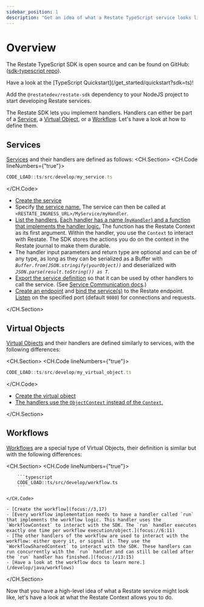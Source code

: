 ```yaml
---
sidebar_position: 1
description: "Get an idea of what a Restate TypeScript service looks like."
---
```



# Overview

The Restate TypeScript SDK is open source and can be found on GitHub: ([sdk-typescript repo](https://github.com/restatedev/sdk-typescript)).

<Admonition type="tip" icon="🚀" title="Set up your project in seconds">
Have a look at the [TypeScript Quickstart](/get_started/quickstart?sdk=ts)!
</Admonition>

Add the `@restatedev/restate-sdk` dependency to your NodeJS project to start developing Restate services.

The Restate SDK lets you implement handlers.
Handlers can either be part of a [Service](/concepts/services#services-1), a [Virtual Object](/concepts/services#virtual-objects), or a [Workflow](/concepts/services#workflows). Let's have a look at how to define them.

## Services

[Services](/concepts/services#services-1) and their handlers are defined as follows:
<CH.Section>
<CH.Code lineNumbers={"true"}>

```typescript
CODE_LOAD::ts/src/develop/my_service.ts
```

</CH.Code>

- [Create the service](focus://3,10)
- Specify [the service name.](focus://4) The service can then be called at `<RESTATE_INGRESS_URL>/MyService/myHandler`.
- [List the handlers.](focus://5:8)
  [Each handler has a name (`myHandler`) and a function that implements the handler logic.](focus://6)
  The function has the Restate Context as its first argument.
  Within the handler, you use the `Context` to interact with Restate.
  The SDK stores the actions you do on the context in the Restate journal to make them durable.
- The handler input parameters and return type are optional and can be of any type, as long as they can be serialized as a Buffer with _`Buffer.from(JSON.stringify(yourObject))`_ and deserialized with _`JSON.parse(result.toString()) as T`_.
- [Export the service definition](focus://12) so that it can be used by other handlers to call the service. (See [Service Communication docs](/develop/ts/service-communication).)
- [Create an endpoint](focus://14,15) and [bind the service(s)](focus://16) to the Restate endpoint. [Listen](focus://17) on the specified port (default `9080`) for connections and requests.

</CH.Section>

## Virtual Objects

[Virtual Objects](/concepts/services#virtual-objects) and their handlers are defined similarly to services, with the following differences:

<CH.Section>
<CH.Code lineNumbers={"true"}>

```typescript
CODE_LOAD::ts/src/develop/my_virtual_object.ts
```

</CH.Code>

- [Create the virtual object](focus://3,10)
- [The handlers use the `ObjectContext` instead of the `Context`.](focus://6)

</CH.Section>

## Workflows

[Workflows](/concepts/services#workflows) are a special type of Virtual Objects, their definition is similar but with the following differences:

<CH.Section>
    <CH.Code lineNumbers={"true"}>

        ```typescript
        CODE_LOAD::ts/src/develop/workflow.ts
        ```

    </CH.Code>

    - [Create the workflow](focus://3,17)
    - [Every workflow implementation needs to have a handler called `run` that implements the workflow logic. This handler uses the `WorkflowContext` to interact with the SDK. The `run` handler executes exactly one time per workflow execution/object.](focus://6:11)
    - [The other handlers of the workflow are used to interact with the workflow: either query it, or signal it. They use the `WorkflowSharedContext` to interact with the SDK. These handlers can run concurrently with the `run` handler and can still be called after the `run` handler has finished.](focus://13:15)
    - [Have a look at the workflow docs to learn more.](/develop/java/workflows)

</CH.Section>



Now that you have a high-level idea of what a Restate service might look like, let's have a look at what the Restate Context allows you to do.

